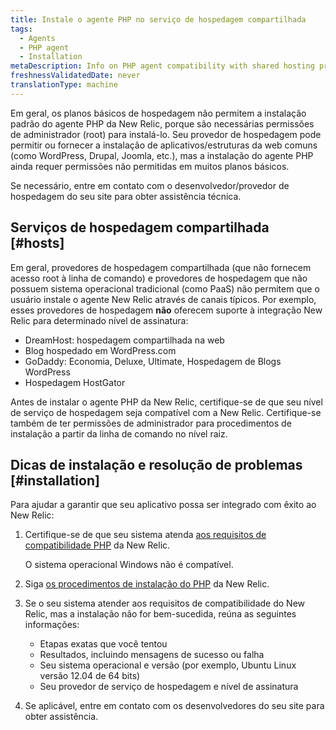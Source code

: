 ```yaml
---
title: Instale o agente PHP no serviço de hospedagem compartilhada
tags:
  - Agents
  - PHP agent
  - Installation
metaDescription: Info on PHP agent compatibility with shared hosting providers and how to determine if your host supports installing the agent.
freshnessValidatedDate: never
translationType: machine
---
```


Em geral, os planos básicos de hospedagem não permitem a instalação padrão do agente PHP da New Relic, porque são necessárias permissões de administrador (root) para instalá-lo. Seu provedor de hospedagem pode permitir ou fornecer a instalação de aplicativos/estruturas da web comuns (como WordPress, Drupal, Joomla, etc.), mas a instalação do agente PHP ainda requer permissões não permitidas em muitos planos básicos.

Se necessário, entre em contato com o desenvolvedor/provedor de hospedagem do seu site para obter assistência técnica.

## Serviços de hospedagem compartilhada [#hosts]

Em geral, provedores de hospedagem compartilhada (que não fornecem acesso root à linha de comando) e provedores de hospedagem que não possuem sistema operacional tradicional (como PaaS) não permitem que o usuário instale o agente New Relic através de canais típicos. Por exemplo, esses provedores de hospedagem **não** oferecem suporte à integração New Relic para determinado nível de assinatura:

* DreamHost: hospedagem compartilhada na web
* Blog hospedado em WordPress.com
* GoDaddy: Economia, Deluxe, Ultimate, Hospedagem de Blogs WordPress
* Hospedagem HostGator

Antes de instalar o agente PHP da New Relic, certifique-se de que seu nível de serviço de hospedagem seja compatível com a New Relic. Certifique-se também de ter permissões de administrador para procedimentos de instalação a partir da linha de comando no nível raiz.

## Dicas de instalação e resolução de problemas [#installation]

Para ajudar a garantir que seu aplicativo possa ser integrado com êxito ao New Relic:

1. Certifique-se de que seu sistema atenda [aos requisitos de compatibilidade PHP](/docs/agents/php-agent/getting-started/php-agent-compatibility-requirements) da New Relic.

   <Callout variant="important">
     O sistema operacional Windows não é compatível.
   </Callout>

2. Siga [os procedimentos de instalação do PHP](/docs/agents/php-agent/installation/php-agent-installation-overview) da New Relic.

3. Se o seu sistema atender aos requisitos de compatibilidade do New Relic, mas a instalação não for bem-sucedida, reúna as seguintes informações:

   * Etapas exatas que você tentou
   * Resultados, incluindo mensagens de sucesso ou falha
   * Seu sistema operacional e versão (por exemplo, Ubuntu Linux versão 12.04 de 64 bits)
   * Seu provedor de serviço de hospedagem e nível de assinatura

4. Se aplicável, entre em contato com os desenvolvedores do seu site para obter assistência.